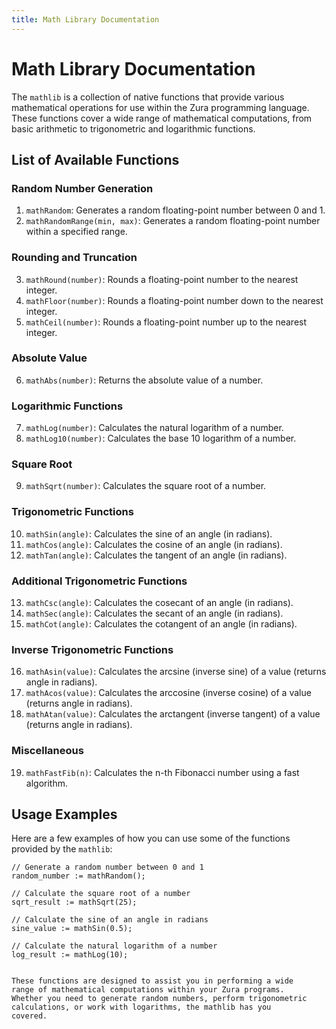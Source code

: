 ```yaml
---
title: Math Library Documentation
---
```


# Math Library Documentation

The `mathlib` is a collection of native functions that provide various mathematical operations for use within the Zura programming language. These functions cover a wide range of mathematical computations, from basic arithmetic to trigonometric and logarithmic functions.

## List of Available Functions

### Random Number Generation
1. `mathRandom`: Generates a random floating-point number between 0 and 1.
2. `mathRandomRange(min, max)`: Generates a random floating-point number within a specified range.

### Rounding and Truncation
3. `mathRound(number)`: Rounds a floating-point number to the nearest integer.
4. `mathFloor(number)`: Rounds a floating-point number down to the nearest integer.
5. `mathCeil(number)`: Rounds a floating-point number up to the nearest integer.

### Absolute Value
6. `mathAbs(number)`: Returns the absolute value of a number.

### Logarithmic Functions
7. `mathLog(number)`: Calculates the natural logarithm of a number.
8. `mathLog10(number)`: Calculates the base 10 logarithm of a number.

### Square Root
9. `mathSqrt(number)`: Calculates the square root of a number.

### Trigonometric Functions
10. `mathSin(angle)`: Calculates the sine of an angle (in radians).
11. `mathCos(angle)`: Calculates the cosine of an angle (in radians).
12. `mathTan(angle)`: Calculates the tangent of an angle (in radians).

### Additional Trigonometric Functions
13. `mathCsc(angle)`: Calculates the cosecant of an angle (in radians).
14. `mathSec(angle)`: Calculates the secant of an angle (in radians).
15. `mathCot(angle)`: Calculates the cotangent of an angle (in radians).

### Inverse Trigonometric Functions
16. `mathAsin(value)`: Calculates the arcsine (inverse sine) of a value (returns angle in radians).
17. `mathAcos(value)`: Calculates the arccosine (inverse cosine) of a value (returns angle in radians).
18. `mathAtan(value)`: Calculates the arctangent (inverse tangent) of a value (returns angle in radians).

### Miscellaneous
19. `mathFastFib(n)`: Calculates the n-th Fibonacci number using a fast algorithm.

## Usage Examples

Here are a few examples of how you can use some of the functions provided by the `mathlib`:

```zura
// Generate a random number between 0 and 1
random_number := mathRandom();

// Calculate the square root of a number
sqrt_result := mathSqrt(25);

// Calculate the sine of an angle in radians
sine_value := mathSin(0.5);

// Calculate the natural logarithm of a number
log_result := mathLog(10);


These functions are designed to assist you in performing a wide 
range of mathematical computations within your Zura programs. 
Whether you need to generate random numbers, perform trigonometric 
calculations, or work with logarithms, the mathlib has you 
covered.